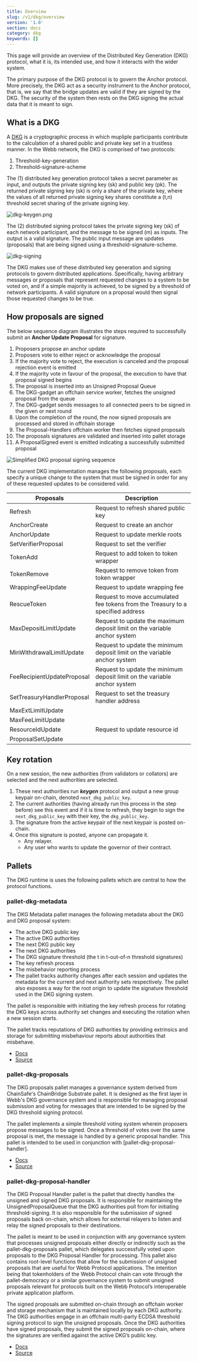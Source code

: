 ```yaml
---
title: Overview
slug: /v1/dkg/overview
version: '1.0'
section: docs
category: dkg
keywords: []
---
```


This page will provide an overview of the Distributed Key Generation (DKG) protocol, what it is,
its intended use, and how it interacts with the wider system.

The primary purpose of the DKG protocol is to govern the Anchor protocol. More precisely, the DKG
act as a security instrument to the Anchor protocol, that is, we say that the bridge updates are
valid if they are signed by the DKG. The security of the system then rests on the DKG signing the
actual data that it is meant to sign.

## What is a DKG

A [DKG](https://en.wikipedia.org/wiki/Distributed_key_generation) is a cryptographic process in which
mupliple participants contribute to the calculation of a shared public and private key set in a trustless
manner. In the Webb network, the DKG is comprised of two protocols:

1. Threshold-key-generation
2. Threshold-signature-scheme

The (1) distributed key generation protocol takes a secret parameter as input, and outputs the private signing key (sk) and public key (pk). The returned private signing key (sk) is only a share of the private key, where the values of all returned private signing key shares constitute a (t,n) threshold secret sharing of the private signing key.

![dkg-keygen.png](../../../../src/images/docs/dkg/dkg-keygen.png)

The (2) distributed signing protocol takes the private signing key (sk) of each network participant, and the message to be signed (m) as inputs. The output is a valid signature. The public input message are updates (proposals) that are being signed using a threshold-signature-scheme.

![dkg-signing](../../../../src/images/docs/dkg/dkg-signing.png)

The DKG makes use of these distributed key generation and signing protocols to govern distributed applications. Specifically, having arbitrary messages or proposals that represent requested changes to a system to be voted on, and if a simple majority is achieved, to be signed by a threshold of network participants. A valid signature on a proposal would then signal those requested changes to be true.

## How proposals are signed

The below sequence diagram illustrates the steps required to successfully submit an **Anchor Update Proposal**
for signature.

1. Proposers propose an anchor update
2. Proposers vote to either reject or acknowledge the proposal
3. If the majority vote to reject, the execution is canceled and the proposal rejection event is emitted
4. If the majority vote in favour of the proposal, the execution to have that proposal signed begins
5. The proposal is inserted into an Unsigned Proposal Queue
6. The DKG-gadget an offchain service worker, fetches the unsigned proposal from the queue
7. The DKG-gadget sends messages to all connected peers to be signed in the given or next round
8. Upon the completion of the round, the now signed proposals are processed and stored in offchain storage
9. The Proposal-Handlers offchain worker then fetches signed proposals
10. The proposals signatures are validated and inserted into pallet storage
11. A ProposalSigned event is emitted indicating a successfully submitted proposal

![Simplified DKG proposal signing sequence](../../../../src/images/docs/dkg/proposal-signing.png)

The current DKG implementation manages the following proposals, each specify a unique change to the system that must be signed in order for any of these requested updates to be considered valid.

| Proposals                  | Description                          |
| -------------------------- | ------------------------------------ |
| Refresh                    | Request to refresh shared public key |
| AnchorCreate               | Request to create an anchor                                     |
| AnchorUpdate               | Request to update merkle roots       |
| SetVerifierProposal        | Request to set the verifier                                     |
| TokenAdd                   | Request to add token to token wrapper                 |
| TokenRemove                | Request to remove token from token wrapper              |
| WrappingFeeUpdate          | Request to update wrapping fee                |
| RescueToken                | Request to move accumulated fee tokens from the Treasury to a specified address |
| MaxDepositLimitUpdate      | Request to update the maximum deposit limit on the variable anchor system                                     |
| MinWithdrawalLimitUpdate   | Request to update the minimum deposit limit on the variable anchor system                                     |
| FeeRecipientUpdateProposal | Request to update the minimum deposit limit on the variable anchor system                                     |
| SetTreasuryHandlerProposal | Request to set the treasury handler address                                    |
| MaxExtLimitUpdate          |                                      |
| MaxFeeLimitUpdate          |                                      |
| ResourceIdUpdate           | Request to update resource id        |
| ProposalSetUpdate          |                                      |

## Key rotation

On a new session, the new authorities (from validators or collators) are selected and the next authorities
are selected.

1. These next authorities run **_keygen_** protocol and output a new group keypair on-chain, denoted
   `next_dkg_public_key`.
2. The current authorities (having already run this process in the step before) see this event and if
   it is time to refresh, they begin to sign the `next_dkg_public_key` with their key, the `dkg_public_key`.
3. The signature from the active keypair of the next keypair is posted on-chain.
4. Once this signature is posted, anyone can propagate it.
   - Any relayer.
   - Any user who wants to update the governor of their contract.

## Pallets

The DKG runtime is uses the following pallets which are central to how the protocol functions.

### pallet-dkg-metadata

The DKG Metadata pallet manages the following metadata about the DKG and DKG proposal system:

- The active DKG public key
- The active DKG authorities
- The next DKG public key
- The next DKG authorities
- The DKG signature threshold (the t in t-out-of-n threshold signatures)
- The key refresh process
- The misbehavior reporting process
- The pallet tracks authority changes after each session and updates the metadata for the current and 
next authority sets respectively. The pallet also exposes a way for the root origin to update the 
signature threshold used in the DKG signing system.

The pallet is responsible with initiating the key refresh process for rotating the DKG keys across 
authority set changes and executing the rotation when a new session starts.

The pallet tracks reputations of DKG authorities by providing extrinsics and storage for submitting misbehaviour
 reports about authorities that misbehave.

- [Docs](https://webb-tools.github.io/dkg-substrate/pallet_dkg_metadata/index.html)
- [Source](https://github.com/webb-tools/dkg-substrate/tree/master/pallets/dkg-metadata)

### pallet-dkg-proposals

The DKG proposals pallet manages a governance system derived from ChainSafe's ChainBridge Substrate pallet. 
It is designed as the first layer in Webb's DKG governance system and is responsible for managing proposal
 submission and voting for messages that are intended to be signed by the DKG threshold signing protocol.

The pallet implements a simple threshold voting system wherein proposers propose messages to be signed. Once 
a threshold of votes over the same proposal is met, the message is handled by a generic proposal handler. 
This pallet is intended to be used in conjunction with [pallet-dkg-proposal-handler].

- [Docs](https://webb-tools.github.io/dkg-substrate/pallet_dkg_proposals/index.html)
- [Source](https://github.com/webb-tools/dkg-substrate/tree/master/pallets/dkg-proposals)

### pallet-dkg-proposal-handler

The DKG Proposal Handler pallet is the pallet that directly handles the unsigned and signed DKG proposals. 
It is responsible for maintaining the UnsignedProposalQueue that the DKG authorities poll from for initiating
 threshold-signing. It is also responsible for the submission of signed proposals back on-chain, which allows 
 for external relayers to listen and relay the signed proposals to their destinations.

The pallet is meant to be used in conjunction with any governance system that processes unsigned proposals 
either directly or indirectly such as the pallet-dkg-proposals pallet, which delegates successfully voted 
upon proposals to the DKG Proposal Handler for processing. This pallet also contains root-level functions 
that allow for the submission of unsigned proposals that are useful for Webb Protocol applications. The 
intention being that tokenholders of the Webb Protocol chain can vote through the pallet-democracy or a 
similar governance system to submit unsigned proposals relevant for protocols built on the Webb Protocol’s 
interoperable private application platform.

The signed proposals are submitted on-chain through an offchain worker and storage mechanism that is 
maintained locally by each DKG authority. The DKG authorities engage in an offchain multi-party ECDSA 
threshold signing protocol to sign the unsigned proposals. Once the DKG authorities have signed proposals, 
they submit the signed proposals on-chain, where the signatures are verified against the active DKG’s public key.

- [Docs](https://webb-tools.github.io/dkg-substrate/pallet_dkg_proposal_handler/index.html)
- [Source](https://github.com/webb-tools/dkg-substrate/tree/master/pallets/dkg-proposal-handler)
